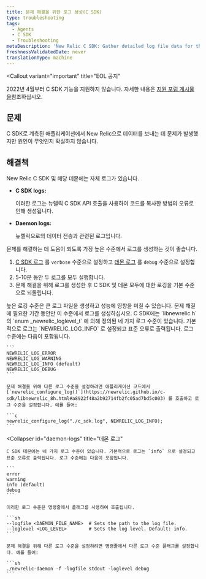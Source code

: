 ```yaml
---
title: 문제 해결을 위한 로그 생성(C SDK)
type: troubleshooting
tags:
  - Agents
  - C SDK
  - Troubleshooting
metaDescription: 'New Relic C SDK: Gather detailed log file data for the SDK and daemon to diagnose problems, then return logs to their default levels.'
freshnessValidatedDate: never
translationType: machine
---
```


<Callout
  variant="important"
  title="EOL 공지"
>
  2022년 4월부터 C SDK 기능을 지원하지 않습니다. 자세한 내용은 [지원 포럼 게시물 을](https://discuss.newrelic.com/t/q1-bulk-eol-announcement-fy23/181744)참조하십시오.
</Callout>

## 문제

C SDK로 계측된 애플리케이션에서 New Relic으로 데이터를 보내는 데 문제가 발생했지만 원인이 무엇인지 확실하지 않습니다.

## 해결책

New Relic C SDK 및 해당 데몬에는 자체 로그가 있습니다.

* <DNT>**C SDK logs:**</DNT>

  이러한 로그는 뉴렐릭 C SDK API 호출을 사용하여 코드를 복사한 방법의 오류로 인해 생성됩니다.

* <DNT>**Daemon logs:**</DNT>

  뉴렐릭으로의 데이터 전송과 관련된 로그입니다.

문제를 해결하는 데 도움이 되도록 가장 높은 수준에서 로그를 생성하는 것이 좋습니다.

1. [C SDK 로그](#c-sdk-logs) 를 `verbose` 수준으로 설정하고 [데몬 로그](#daemon-logs) 를 `debug` 수준으로 설정합니다.
2. 5-10분 동안 두 로그를 모두 실행합니다.
3. 문제 해결을 위해 로그를 생성한 후 C SDK 및 데몬 모두에 대한 로깅을 기본 수준으로 되돌립니다.

<Callout variant="caution">
  높은 로깅 수준은 큰 로그 파일을 생성하고 성능에 영향을 미칠 수 있습니다. 문제 해결에 필요한 기간 동안만 이 수준에서 로그를 생성하십시오.
</Callout>

<CollapserGroup>
  <Collapser
    id="c-sdk-logs"
    title="C SDK 로그"
  >
    C SDK에는 `libnewrelic.h` 의 `enum _newrelic_loglevel_t` 에 의해 정의된 네 가지 로그 수준이 있습니다. 기본적으로 로그는 `NEWRELIC_LOG_INFO` 로 설정되고 표준 오류로 출력됩니다. 로그 수준에는 다음이 포함됩니다.

    ```
    NEWRELIC_LOG_ERROR
    NEWRELIC_LOG_WARNING
    NEWRELIC_LOG_INFO (default)
    NEWRELIC_LOG_DEBUG
    ```

    문제 해결을 위해 다른 로그 수준을 설정하려면 애플리케이션 코드에서 [`newrelic_configure_log()`](https://newrelic.github.io/c-sdk/libnewrelic_8h.html#a8922f48a2b92714fb2fc05ad7bd5c003) 를 호출하고 로그 수준을 설정합니다. 예를 들어:

    ```c
    newrelic_configure_log("./c_sdk.log", NEWRELIC_LOG_INFO);
    ```
  </Collapser>

  <Collapser
    id="daemon-logs"
    title="데몬 로그"
  >
    C SDK 데몬에는 네 가지 로그 수준이 있습니다. 기본적으로 로그는 `info` 으로 설정되고 표준 오류로 출력됩니다. 로그 수준에는 다음이 포함됩니다.

    ```
    error
    warning
    info (default)
    debug
    ```

    이러한 로그 수준은 명령줄에서 플래그를 사용하여 호출됩니다.

    ```sh
    --logfile <DAEMON_FILE_NAME>  # Sets the path to the log file.
    --loglevel <LOG_LEVEL>        # Sets the log level. Default: info.
    ```

    문제 해결을 위해 다른 로그 수준을 설정하려면 명령줄에서 다른 로그 수준 플래그를 설정합니다. 예를 들어:

    ```sh
    ./newrelic-daemon -f -logfile stdout -loglevel debug
    ```
  </Collapser>
</CollapserGroup>